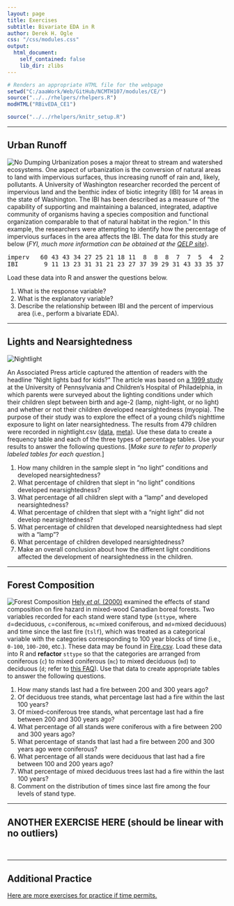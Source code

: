 ```yaml
---
layout: page
title: Exercises
subtitle: Bivariate EDA in R
author: Derek H. Ogle
css: "/css/modules.css"
output:
  html_document:
    self_contained: false
    lib_dir: zlibs
---
```


```r
# Renders an appropriate HTML file for the webpage
setwd("C:/aaaWork/Web/GitHub/NCMTH107/modules/CE/")
source("../../rhelpers/rhelpers.R")
modHTML("RBivEDA_CE1")
```

```r
source("../../rhelpers/knitr_setup.R")
```

----

## Urban Runoff
<img src="zimgs/no-dumping-drains-to-ocean.jpg" alt="No Dumping" class="img-right">
Urbanization poses a major threat to stream and watershed ecosystems.  One aspect of urbanization is the conversion of natural areas to land with impervious surfaces, thus increasing runoff of rain and, likely, pollutants.  A University of Washington researcher recorded the percent of impervious land and the benthic index of biotic integrity (IBI) for 14 areas in the state of Washington.  The IBI has been described as a measure of "the capability of supporting and maintaining a balanced, integrated, adaptive community of organisms having a species composition and functional organization comparable to that of natural habitat in the region."  In this example, the researchers were attempting to identify how the percentage of impervious surfaces in the area affects the IBI.  The data for this study are below (*FYI, much more information can be obtained at the [QELP site](http://www.seattlecentral.edu/qelp/sets/077/077.html#About)*).

<pre>
imperv   60 43 43 34 27 25 21 18 11  8  8  8  7  7  5  4  2
IBI       9 11 13 23 31 31 21 23 27 37 39 29 31 43 33 35 37
</pre>

Load these data into R and answer the questions below.

1. What is the response variable?
1. What is the explanatory variable?
1. Describe the relationship between IBI and the percent of impervious area (i.e., perform a bivariate EDA).

----

## Lights and Nearsightedness
<img src="zimgs/nightlight.jpg" alt="Nightlight" class="img-right">

An Associated Press article captured the attention of readers with the headline "Night lights bad for kids?" The article was based on [a 1999 study](https://www.ncbi.nlm.nih.gov/pmc/articles/PMC1115762/) at the University of Pennsylvania and Children's Hospital of Philadelphia, in which parents were surveyed about the lighting conditions under which their children slept between birth and age-2 (lamp, night-light, or no light) and whether or not their children developed nearsightedness (myopia). The purpose of their study was to explore the effect of a young child's nighttime exposure to light on later nearsightedness. The results from 479 children were recorded in nightlight.csv ([data](https://raw.githubusercontent.com/droglenc/NCData/master/nightlight.csv), [meta](https://raw.githubusercontent.com/droglenc/NCData/master/nightlight_meta.txt)). Use these data to create a frequency table and each of the three types of percentage tables. Use your results to answer the following questions. [*Make sure to refer to properly labeled tables for each question.*]

1. How many children in the sample slept in "no light" conditions and developed nearsightedness?
1. What percentage of children that slept in "no light" conditions developed nearsightedness?
1. What percentage of all children slept with a "lamp" and developed nearsightedness?
1. What percentage of children that slept with a "night light" did not develop nearsightedness?
1. What percentage of children that developed nearsightedness had slept with a "lamp"?
1. What percentage of children developed nearsightedness?
1. Make an overall conclusion about how the different light conditions affected the development of nearsightedness in the children.

----

## Forest Composition
<img src="zimgs/forestcomp.jpg" alt="Forest Composition" class="img-right">
[Hely *et al.* (2000)](http://onlinelibrary.wiley.com/doi/10.2307/3236551/abstract) examined the effects of stand composition on fire hazard in mixed-wood Canadian boreal forests. Two variables recorded for each stand were stand type (`sttype`, where `d`=deciduous, `c`=coniferous, `mc`=mixed coniferous, and `md`=mixed deciduous) and time since the last fire (`tslf`), which was treated as a categorical variable with the categories corresponding to 100 year blocks of time (i.e., `0-100`, `100-200`, etc.). These data may be found in [Fire.csv](https://github.com/droglenc/NCData/raw/master/Fire.csv). Load these data into R and **refactor** `sttype` so that the categories are arranged from coniferous (`c`) to mixed coniferous (`mc`) to mixed deciduous (`md`) to deciduous (`d`; refer to [this FAQ](../../resources/FAQ/FAQs/reorder-levels.html)). Use that data to create appropriate tables to answer the following questions.

1. How many stands last had a fire between 200 and 300 years ago?
1. Of deciduous tree stands, what percentage last had a fire within the last 100 years?
1. Of mixed-coniferous tree stands, what percentage last had a fire between 200 and 300 years ago?
1. What percentage of all stands were coniferous with a fire between 200 and 300 years ago?
1. What percentage of stands that last had a fire between 200 and 300 years ago were coniferous?
1. What percentage of all stands were deciduous that last had a fire between 100 and 200 years ago?
1. What percentage of mixed deciduous trees last had a fire within the last 100 years?
1. Comment on the distribution of times since last fire among the four levels of stand type.

----

## ANOTHER EXERCISE HERE (should be linear with no outliers)



&nbsp;

----

## Additional Practice

[Here are more exercises for practice if time permits.](BEDAQuant_CE2)
